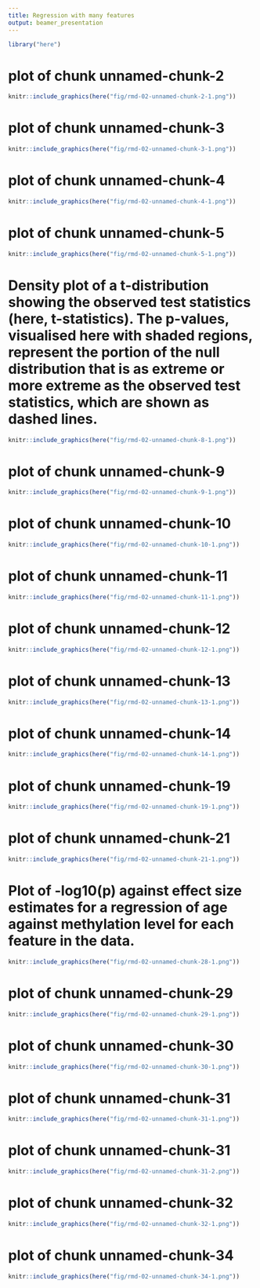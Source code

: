 ```yaml
---
title: Regression with many features
output: beamer_presentation
---
```

```r
library("here")
```
# plot of chunk unnamed-chunk-2
```r
knitr::include_graphics(here("fig/rmd-02-unnamed-chunk-2-1.png"))
```

\newpage
# plot of chunk unnamed-chunk-3
```r
knitr::include_graphics(here("fig/rmd-02-unnamed-chunk-3-1.png"))
```

\newpage
# plot of chunk unnamed-chunk-4
```r
knitr::include_graphics(here("fig/rmd-02-unnamed-chunk-4-1.png"))
```

\newpage
# plot of chunk unnamed-chunk-5
```r
knitr::include_graphics(here("fig/rmd-02-unnamed-chunk-5-1.png"))
```

\newpage
# Density plot of a t-distribution showing the observed test statistics (here, t-statistics). The p-values, visualised here with shaded regions, represent the portion of the null distribution that is as extreme or more extreme as the observed test statistics, which are shown as dashed lines.
```r
knitr::include_graphics(here("fig/rmd-02-unnamed-chunk-8-1.png"))
```

\newpage
# plot of chunk unnamed-chunk-9
```r
knitr::include_graphics(here("fig/rmd-02-unnamed-chunk-9-1.png"))
```

\newpage
# plot of chunk unnamed-chunk-10
```r
knitr::include_graphics(here("fig/rmd-02-unnamed-chunk-10-1.png"))
```

\newpage
# plot of chunk unnamed-chunk-11
```r
knitr::include_graphics(here("fig/rmd-02-unnamed-chunk-11-1.png"))
```

\newpage
# plot of chunk unnamed-chunk-12
```r
knitr::include_graphics(here("fig/rmd-02-unnamed-chunk-12-1.png"))
```

\newpage
# plot of chunk unnamed-chunk-13
```r
knitr::include_graphics(here("fig/rmd-02-unnamed-chunk-13-1.png"))
```

\newpage
# plot of chunk unnamed-chunk-14
```r
knitr::include_graphics(here("fig/rmd-02-unnamed-chunk-14-1.png"))
```

\newpage
# plot of chunk unnamed-chunk-19
```r
knitr::include_graphics(here("fig/rmd-02-unnamed-chunk-19-1.png"))
```

\newpage
# plot of chunk unnamed-chunk-21
```r
knitr::include_graphics(here("fig/rmd-02-unnamed-chunk-21-1.png"))
```

\newpage
# Plot of -log10(p) against effect size estimates for a regression of age against methylation level for each feature in the data.
```r
knitr::include_graphics(here("fig/rmd-02-unnamed-chunk-28-1.png"))
```

\newpage
# plot of chunk unnamed-chunk-29
```r
knitr::include_graphics(here("fig/rmd-02-unnamed-chunk-29-1.png"))
```

\newpage
# plot of chunk unnamed-chunk-30
```r
knitr::include_graphics(here("fig/rmd-02-unnamed-chunk-30-1.png"))
```

\newpage
# plot of chunk unnamed-chunk-31
```r
knitr::include_graphics(here("fig/rmd-02-unnamed-chunk-31-1.png"))
```

\newpage
# plot of chunk unnamed-chunk-31
```r
knitr::include_graphics(here("fig/rmd-02-unnamed-chunk-31-2.png"))
```

\newpage
# plot of chunk unnamed-chunk-32
```r
knitr::include_graphics(here("fig/rmd-02-unnamed-chunk-32-1.png"))
```

\newpage
# plot of chunk unnamed-chunk-34
```r
knitr::include_graphics(here("fig/rmd-02-unnamed-chunk-34-1.png"))
```

\newpage

